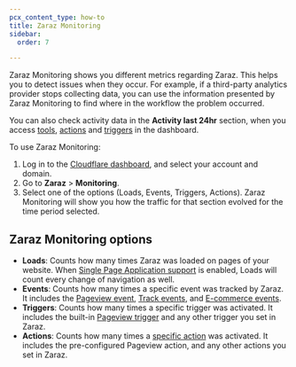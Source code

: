```yaml
---
pcx_content_type: how-to
title: Zaraz Monitoring
sidebar:
  order: 7

---
```


Zaraz Monitoring shows you different metrics regarding Zaraz. This helps you to detect issues when they occur. For example, if a third-party analytics provider stops collecting data, you can use the information presented by Zaraz Monitoring to find where in the workflow the problem occurred.

You can also check activity data in the **Activity last 24hr** section, when you access [tools](/zaraz/get-started/add-tool/), [actions](/zaraz/get-started/create-actions/) and [triggers](/zaraz/get-started/create-trigger/) in the dashboard.

To use Zaraz Monitoring:

1. Log in to the [Cloudflare dashboard](https://dash.cloudflare.com/login), and select your account and domain.
2. Go to **Zaraz** > **Monitoring**.
3. Select one of the options (Loads, Events, Triggers, Actions). Zaraz Monitoring will show you how the traffic for that section evolved for the time period selected.

## Zaraz Monitoring options

* **Loads**: Counts how many times Zaraz was loaded on pages of your website. When [Single Page Application support](/zaraz/reference/settings/#single-page-application-support) is enabled, Loads will count every change of navigation as well.
* **Events**: Counts how many times a specific event was tracked by Zaraz. It includes the [Pageview event](/zaraz/get-started/), [Track events](/zaraz/web-api/track/), and [E-commerce events](/zaraz/web-api/ecommerce/).
* **Triggers**: Counts how many times a specific trigger was activated. It includes the built-in [Pageview trigger](/zaraz/get-started/create-trigger/) and any other trigger you set in Zaraz.
* **Actions**: Counts how many times a [specific action](/zaraz/get-started/create-actions/) was activated. It includes the pre-configured Pageview action, and any other actions you set in Zaraz.
